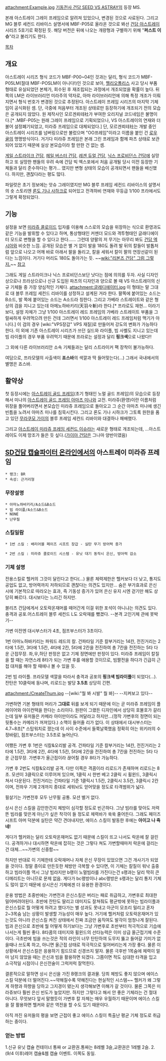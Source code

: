 attachment:Example.jpg
[[기동전사 건담 SEED VS ASTRAY]]의 등장 MS. 

본래 아스트레이 그레이 프레임으로 알려져 있었으나, 변경된 것으로 사료된다. 그리고 MG 블루 세컨드 리바이스 설명서에 MBF-P05로 올라온 것으로 봐선 [[건담 아스트레이]] 시리즈 5호기로 확정된 듯. 해당 버전은 뒤에 나오는 개량형과 구별하기 위해 "'''퍼스트 이슈'''"라고 불리기도 한다.

[[목차]]
== 개요 ==
아스트레이 시리즈 형식 코드가 MBF-P00~04인 것과는 달리, 형식 코드가 MBF-P05LM(절대 MBF-POSLM이 아니다!)인 것으로 보아, [[헬리오폴리스]] 사고 당시 부품형태로 유실되었던 본체가, 회수된 후 재조립되는 과정에서 개조되었을 확률이 높다. 뒤쪽의 LM은 라이브러리언 미라주의 약자로, 아마 라이브러리언에 의해 특정 개조가 이뤄지면서 형식 번호가 변경된 것으로 추정된다. 아스트레이 프레임 시리즈의 마지막 기체임이 공식화된 셈. 단, 극중에 처음부터 개조된 상태로만 등장하기에 개조되기 전의 모습은 공개되지 않았다. 원 제작사인 모르겐뢰테社가 부여한 오리지널 코드네임은 불명이다.[* .MBF-P05는 원래 그레이 프레임으로 기획되었으나, VS 아스트레이의 연재와 더불어 설정폐기되었고, 미라쥬 프레임으로 대체되었다.] 단, 모르겐뢰테社는 개발 중인 아스트레이 시리즈를 넘버링으로만 불렀으며 "OO프레임"이라고 이름을 붙인 건 [[로우 귤]]의 명명방식이다. 거기다 미라쥬 프레임은 본래 그린 프레임과 함께 파츠 상태로 보관되어 있었기 때문에 실상 본모습이라 할 만한 건 없는 셈. 

[[게일 스트라이크 건담]], [[헤일 버스터 건담]], [[레겐 듀얼 건담]], [[닉스 프로비던스 건담]]에 실망하고 또 실망한 팬들의 우려 속에 건담 빅 엑스포에서 처음 공개될 당시 이전 등장한 기체들과 달리 준수하다는 평가… 였지만 변형 상태의 모습이 공개되면서 팬들을 배신했다. 하지만, 괜찮다라는 평도 많다.

파일럿은 초기 정보에는 앗슈 그레이였지만 MG 블루 프레임 세컨드 리바이스의 설명서의 숏 스토리엔 [[론도 기나 사하크]]로 되어있고 전격하비 연재와 무등급 1/100 프라에서도 그렇게 확정되었다.

== 기능 ==
설정을 보면 [[미라쥬 콜로이드]] 입자를 이용해 스스로의 모습을 위장하는 식으로 환영과도 같은 기능을 발휘할 수 있다고 하며, 통상형태인 커멘더 모드와 격투형태인 글래디에이터 모드로 변형을 할 수 있다고 한다…… 그런데 양팔의 저 무기는 아무리 봐도 [[건담 엑시아]]와 비슷한 느낌. 공개된 모습은 별 거 없이 발을 180도 돌려 발 뒤의 칼들이 발톱처럼 앞으로 나오고 어깨 바로 아래서 팔을 돌리고, 칼을 세워서 칼이 팔의 연장선같이 된다는 느낌이다. 거기다 머리도 180도 돌아가는 듯. ~~[[wiki:"리본즈 건담" 그럼 그렇지.]]~~ [http://www.ruliweb.com/ruliboard/read.htm?main=plamodel&table=plamodel_info&page=&num=3704&find=&ftext=&left= 참고]

그래도 게일 스트라이크나 닉스 프로비던스보단 낫다는 점에 의의를 두자. 사실 디자인상으로나 프라상으로나 신규 도입된 파츠의 디자인과 양으로 볼 때 VS 아스트레이의 신규 기체들 중 가장 양심적인 기체다. 
attachment:글레디에이터.jpg
이 형태는 말 그대로 대 블루 프레임 세컨드 리바이를 상정하고 설계된 거라 한다. 팔쪽에 붙어있는 소드는 B소드, 발 쪽에 붙어있는 소드는 A소드라 칭한다. 그리고 가베라 스트레이트와 같은 형상의 검을 지니고 있는데 아메노하바키리(天羽々斬)라 한다.[* 프라로도 재현... 이라기보다, 설정 자체가 그냥 1/100 아스트레이 레드 프레임의 가베라 스트레이트 부품을 그럴싸하게 우려먹으려 만든 건데 그러면서 1/100 아스트레이 레드 프레임처럼 맥기가 아니다.] 이 검의 경우 [wiki:"VPS장갑" VPS 재질]로 만들어져 강도의 변화가 가능하다 한다. 이 외에 기존 아스트레이 시리즈가 쓰던 실드와 라이플, 빔 사벨도 지니고 있는데 빔 라이플의 경우 부품 우려먹기 때문에 프라로는 설정과 달리 '''핑크색'''으로 나왔다!! 

그 외에 다른 라이브러리안 소속 기체들과는 달리 스트라이커 팩 장착이 불가능하다. 

여담으로, 프라모델의 사출색이 '''죠스바'''의 색깔과 딱 들어맞는다(...) 그래서 국내에서의 별명은 죠스바. 

== 활약상 ==
첫 등장시에는 [[아스트레이 골드 프레임]](초기 형태인 노멀 골드 프레임)의 모습으로 등장해서 미나의 [[아스트레이 골드 프레임 아마츠 미나]]와 교전. 미라쥬(환영)이란 이름처럼 위장을 풀어버리면서 본모습인 미라쥬 프레임으로 돌아오고 그 순간 아마츠 미나에 생긴 빈틈을 노려서 아마츠 미나를 침묵시킨다. 그리고 론도 기나 시하크가 그토록 원한을 품고 있던 [[무라쿠모 가이]]의 블루 프레임 세컨드 리바이와 대결하나 패배했다.

그리고 [[아스트레이 미라쥬 프레임 세컨드 이슈]]라는 새로운 형태로 개조되는데, ...아스트레이도 이제 망조가 들은 듯 싶다.([[가이아 건담]]은 그나마 양반이였음)

== [[SD건담 캡슐파이터 온라인]]에서의 아스트레이 미라쥬 프레임 ==
 * 랭크: BR
 * 속성: 근거리형
=== 무장설명 ===
 * 아마노하바키리/A소드&B소드
 * 빔 라이플/A소드&B소드
 * NONE
 * 난무필

=== 스킬일람 ===
 * 1번 스킬 : 배리어블 페이즈 시프트 장갑 - 실탄 무기 방어력 증가

 * 2번 스킬 : 미라쥬 콜로이드 시스템 - 유닛 대기 동작시 은신, 방어력 감소

=== 기체 설명 ===
전용스킬로 헬커의 그것이 달린다고 한다(...)
물론 체력제한은 헬커보다 더 낮고, 통지도 공업도 없고, 방어력까지 저하되므로 괜찮다는 의견도 있지만... 숨은 부가효과로 은신 시에 기본적으로 따라오는 효과, 즉 기동성 증가가 있어 은신 유지 시엔 걷기만 해도 상당히 빠르다. 대시보다는 느리긴 하지만.

블리츠 건담에게서 오토락온재머를 떼어간게 이걸 위한 포석이 아니냐는 의견도 있다. 충격과 공포.어스트레이 블루 세컨드 L도 오락재를 뺐겼다. --본격 고인기체 관에 못박기--

가변 이전엔 대시부스터가 4초, 점프부스터가 3초이다.

1번 아마노하바키리는 파워드 레드의 칼. 건파타일 기준 칼부거리는 14칸, 전진거리는 2타에 1.5칸, 3타에 1.5칸, 4타에 2칸, 5타에 2칸을 전진하여 총 7칸을 전진하는 5타 다운 근접무장.  좌,우,하단 판정은 없고 기체 정면에만 판정이 있다. 미라쥬 프레임이 칼질을 할 때는 자연스레 8타가 되는 가변 후를 애용할 것이므로, 빔짤전을 하다가 긴급히 근접 대처를 해야 할 때에나 볼 수 있을 듯.

2번 빔 라이플. 프라모델 색깔을 따라서 충격과 공포의 '''핑크색 빔라이플'''이 되었다(...). 잔탄은 10클릭에 동나며, 리로드는 발당 '''3.5초''' 상당히 긴편.

attachment:/CreateThum.jpg
--[wiki:"뭘 봐 시발" 뭘 봐]-- --지켜보고 있다--﻿

가변하면 기본 형태의 머리가 '''그대로''' 뒤를 보게 되기 때문에 이는 곧 미라쥬 프레임이 플레이어와 아이컨택을 한다는 소리이다. 원판이 그랬든 디자인에서 상당히 호불호가 갈리는데 일부 유저들은 카메라 아이만이라도 꺼달라고 하지만...(정작 가변후의 정면이 되는 뒷통수는 카메라가 꺼져있다.) 소맥이 들어줄 리가 없다. 이 상태에서 대시부스터는 4.7~8초[* 스탑워치로 쟀는데 이 사이 수준에서 들쭉날쭉했음 정확히 아는 위키러의 수정바람], 점프부스터는 3.5초로 늘어난다.

어쨌든 가변 후 1번은 식칼&오리발 공격. 건파타일 기준 칼부거리는 14칸, 전진거리는 2타에 1.5칸, 3타에 2칸, 4타에 1.5칸, 5타에 2칸을 전진하여 총 7칸을 전진하는 5타 다운 근접무장. 가변후가 올근접이라 끊어칠 경우 8타가 가능하다.

가변 후 2번도 식칼&오리발 공격. 다만 이쪽은 격콤이라 리로드가 존재하며 리로드는 8초. 모션이 3클릭으로 이루어져 있으며, 1클릭 시 한번 베고 2클릭 시 휠윈드, 3클릭시 쳐서 다운된다. 전진거리는 건파타일 기준 1클릭시 1.5칸, 2클릭시 3.5칸, 3클릭시 2칸이며, 전좌우 기체 2개까지 종대로 세워놔도 얻어맞을 정도로 타격범위가 넓다.


필살기는 가변전후 모두 난무필 공통. 모션 별거 없다.

상시 은신 스킬을 감안한건지 체방이 심각할 정도로 빈곤하다. 그냥 빔라를 맞아도 저력 뜬 빔라를 맞은게 아닌가 싶은 착각이 들 정도로 체력바가 쑥쑥 줄어든다. 그래도 페이즈 시프트 아머 덕분에 실탄은 약간 견뎌내지만, 에이스 스킬이 발동한 후에는 '''아이고 나 죽네!'''

게다가 헬커와는 달리 오토락온재머도 없기 때문에 스킬이 뜨고 나서도 락온에 잘 걸린다. 공격하거나 대시하면 락온에 잡히는 것은 그렇다 쳐도 가변할때마저 락온에 걸리는건 대체...~~가변의 신중함~~

하지만 반대로 이 기체한테 오락재머나 자체 은신 무장이 있었으면 그건 개사기가 되었을 것이다. 정말 종이로 만든듯한 체방만 극복할 수 있다면, 이 기체는 칼질이 워낙 출중하고 빔라이플 역시 그냥 빔라지만 b랭이 노멀빔라를 가진다는건 s랭과는 달리 딱히 큰 디메리트는 아니므로 문제 없음. 게다가 bc랭방이나 abc랭방은 s랭과는 달리 통지 기체도 많이 없기 때문에 상시은신 기체에겐 더 유용한 환경이다.

운용 방법은 초중반에는 가변전과 은신스킬은 버리는 패로 취급하고, 가변후로 최대한 밀어버려야된다. 초반에 잔탄도 딸리고 데미지도 잘쳐줘도 평균밖에 못하는 빔라이플과 은신스킬로 뭘 어떻게 하려고 했다가는 별 성과도 못내고 아군이 모조리 밀리고 혼자 2~3목숨 남는 상황이 발생할 가능성이 매우 높다. 거기에 헬커처럼 오토락온재머가 있는것도 아니라 은신스킬 켜진 상태에서 진짜 조금만 움직여도 발각이 엄청나게 잘된다. 빔과 은신으로 초반에 뭘 어떻게 하기보다는 그냥 가변후로 초반부터 적극적으로 기습에 나서는게 훨씬 좋다. 8타콤의 데미지와 휠윈드의 선타능력은 이미 상급 올근접기체 수준이다. 극초반에 빔을 쓰는것은 적의 라인이 너무 탄탄하여 도무지 뚫고 들어갈 기미가 없을때나 쓰도록 하고, 아니면 올근접 상태로 적극적으로 밀어버리는게 가장 좋다. 물론 이 상황에서 은신스킬은 응용하기 힘드므로 신경쓰지 말자.
물론 극후반 1목숨에 체력이 얼마 남지 않았을 때는 은신과 빔을 활용하면 되겠다. 그쯤이면 적도 심대한 타격을 입고 소극적일 시점이니 은신전술이 그럭저럭 잘먹힌다.

결론적으로 말하면 상시 은신을 가진 B랭크의 결과물. 당최 체방도 좋지 않으며 에이스 스킬 덕분에 더 떨어진다.~~약해질수록 약해진다는 현실적인 시스템~~ 헬커가 왜 그렇게 하향과 하향을 당하고 그지경이 됐는지 생각해보면 이해가 갈 것이다. 물론 그쪽은 미라쥬보다 훨씬 은신 빈도가 높았지만. 하지만 그렇다고 해서 안 좋은 기체라는 건 절대 아니다. 무엇보다 앞서 말했듯이 가변후 칼 자체는 매우 우월하기 때문이며 에이스 스킬을 잘 활용하면 헬커와 같은 역전을 할 수도 있기 때문이다.

아직 까진 유저들의 평을 보면 근접이 좋고 에이스 스킬이 특출난 평균 기체 정도로 취급하는 중이다.

=== 얻는 방법 ===
1.신규 유닛 캡슐 컨테이너 통짜 or 교환권.통짜는 8레벨 3슬,교환권은 1레벨 2슬.
2.(9/4 이후)레어 캡슐&웹 캡슐 이벤트. 이쪽도 동일.
